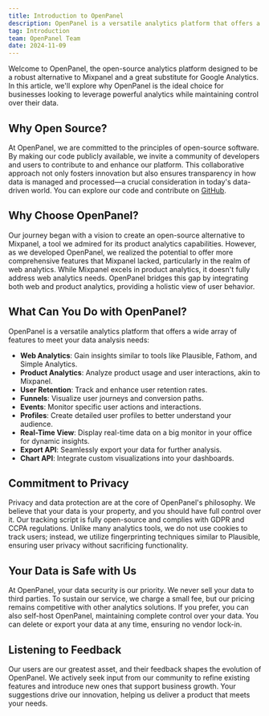 ```yaml
---
title: Introduction to OpenPanel
description: OpenPanel is a versatile analytics platform that offers a wide array of features to meet your data analysis needs.
tag: Introduction
team: OpenPanel Team
date: 2024-11-09
---
```


Welcome to OpenPanel, the open-source analytics platform designed to be a robust alternative to Mixpanel and a great substitute for Google Analytics. In this article, we'll explore why OpenPanel is the ideal choice for businesses looking to leverage powerful analytics while maintaining control over their data.

## Why Open Source?

At OpenPanel, we are committed to the principles of open-source software. By making our code publicly available, we invite a community of developers and users to contribute to and enhance our platform. This collaborative approach not only fosters innovation but also ensures transparency in how data is managed and processed—a crucial consideration in today's data-driven world. You can explore our code and contribute on [GitHub](https://github.com/openpanel/openpanel).

## Why Choose OpenPanel?

Our journey began with a vision to create an open-source alternative to Mixpanel, a tool we admired for its product analytics capabilities. However, as we developed OpenPanel, we realized the potential to offer more comprehensive features that Mixpanel lacked, particularly in the realm of web analytics. While Mixpanel excels in product analytics, it doesn't fully address web analytics needs. OpenPanel bridges this gap by integrating both web and product analytics, providing a holistic view of user behavior.

## What Can You Do with OpenPanel?

OpenPanel is a versatile analytics platform that offers a wide array of features to meet your data analysis needs:

-   **Web Analytics**: Gain insights similar to tools like Plausible, Fathom, and Simple Analytics.
-   **Product Analytics**: Analyze product usage and user interactions, akin to Mixpanel.
-   **User Retention**: Track and enhance user retention rates.
-   **Funnels**: Visualize user journeys and conversion paths.
-   **Events**: Monitor specific user actions and interactions.
-   **Profiles**: Create detailed user profiles to better understand your audience.
-   **Real-Time View**: Display real-time data on a big monitor in your office for dynamic insights.
-   **Export API**: Seamlessly export your data for further analysis.
-   **Chart API**: Integrate custom visualizations into your dashboards.

## Commitment to Privacy

Privacy and data protection are at the core of OpenPanel's philosophy. We believe that your data is your property, and you should have full control over it. Our tracking script is fully open-source and complies with GDPR and CCPA regulations. Unlike many analytics tools, we do not use cookies to track users; instead, we utilize fingerprinting techniques similar to Plausible, ensuring user privacy without sacrificing functionality.

## Your Data is Safe with Us

At OpenPanel, your data security is our priority. We never sell your data to third parties. To sustain our service, we charge a small fee, but our pricing remains competitive with other analytics solutions. If you prefer, you can also self-host OpenPanel, maintaining complete control over your data. You can delete or export your data at any time, ensuring no vendor lock-in.

## Listening to Feedback

Our users are our greatest asset, and their feedback shapes the evolution of OpenPanel. We actively seek input from our community to refine existing features and introduce new ones that support business growth. Your suggestions drive our innovation, helping us deliver a product that meets your needs.

